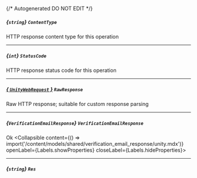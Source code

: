 {/* Autogenerated DO NOT EDIT  */}

##### *{`string`}* `ContentType`
HTTP response content type for this operation

---
##### *{`int`}* `StatusCode`
HTTP response status code for this operation

---
##### [*{ `UnityWebRequest` }*](https://docs.unity3d.com/2021.3/Documentation/ScriptReference/Networking.UnityWebRequest.html) `RawResponse`
Raw HTTP response; suitable for custom response parsing

---
##### *{`VerificationEmailResponse`}* `VerificationEmailResponse`
Ok
<Collapsible content={() => import('/content/models/shared/verification_email_response/unity.mdx')} openLabel={Labels.showProperties} closeLabel={Labels.hideProperties}>
</Collapsible>

---
##### *{`string`}* `Res`


